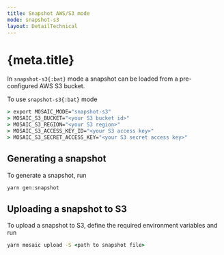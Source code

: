 ```yaml
---
title: Snapshot AWS/S3 mode
mode: snapshot-s3
layout: DetailTechnical
---
```


# {meta.title}

In `snapshot-s3{:bat}` mode a snapshot can be loaded from a pre-configured AWS S3 bucket.

To use `snapshot-s3{:bat}` mode

```bat
> export MOSAIC_MODE="snapshot-s3"
> MOSAIC_S3_BUCKET="<your S3 bucket id>"
> MOSAIC_S3_REGION="<your S3 region>"
> MOSAIC_S3_ACCESS_KEY_ID="<your S3 access key>"
> MOSAIC_S3_SECRET_ACCESS_KEY="<your S3 secret access key>"
```

## Generating a snapshot

To generate a snapshot, run

```bat
yarn gen:snapshot
```

## Uploading a snapshot to S3

To upload a snapshot to S3, define the required environment variables and run

```bat
yarn mosaic upload -S <path to snapshot file>
```
